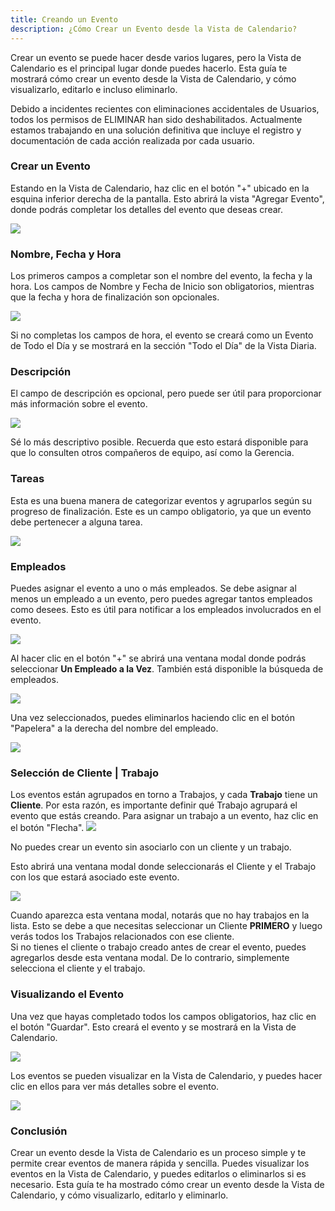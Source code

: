 ```yaml
---
title: Creando un Evento
description: ¿Cómo Crear un Evento desde la Vista de Calendario?
---
```



Crear un evento se puede hacer desde varios lugares, pero la Vista de Calendario es el principal lugar donde puedes hacerlo. Esta guía te mostrará cómo crear un evento desde la Vista de Calendario, y cómo visualizarlo, editarlo e incluso eliminarlo.

<Aside type="caution">Debido a incidentes recientes con eliminaciones accidentales de Usuarios, todos los permisos de ELIMINAR han sido deshabilitados. Actualmente estamos trabajando en una solución definitiva que incluye el registro y documentación de cada acción realizada por cada usuario.</Aside>

### Crear un Evento

Estando en la Vista de Calendario, haz clic en el botón "+" ubicado en la esquina inferior derecha de la pantalla. Esto abrirá la vista "Agregar Evento", donde podrás completar los detalles del evento que deseas crear.

![](/calendar/create-event-0.webp)

### Nombre, Fecha y Hora

Los primeros campos a completar son el nombre del evento, la fecha y la hora. Los campos de Nombre y Fecha de Inicio son obligatorios, mientras que la fecha y hora de finalización son opcionales.

![](/calendar/create-event-1.webp)

<Aside type="note">Si no completas los campos de hora, el evento se creará como un Evento de Todo el Día y se mostrará en la sección "Todo el Día" de la Vista Diaria.</Aside>

### Descripción

El campo de descripción es opcional, pero puede ser útil para proporcionar más información sobre el evento.

![](/calendar/create-event-2.webp)

<Aside type="tip">Sé lo más descriptivo posible. Recuerda que esto estará disponible para que lo consulten otros compañeros de equipo, así como la Gerencia.</Aside>

### Tareas

Esta es una buena manera de categorizar eventos y agruparlos según su progreso de finalización. Este es un campo obligatorio, ya que un evento debe pertenecer a alguna tarea.

![](/calendar/create-event-3.webp)

### Empleados

Puedes asignar el evento a uno o más empleados. Se debe asignar al menos un empleado a un evento, pero puedes agregar tantos empleados como desees. Esto es útil para notificar a los empleados involucrados en el evento.

![](/calendar/create-event-4.webp)

Al hacer clic en el botón "+" se abrirá una ventana modal donde podrás seleccionar <b>Un Empleado a la Vez</b>. También está disponible la búsqueda de empleados.

![](/calendar/create-event-5.webp)

Una vez seleccionados, puedes eliminarlos haciendo clic en el botón "Papelera" a la derecha del nombre del empleado.

![](/calendar/create-event-8.webp)

### Selección de Cliente | Trabajo

Los eventos están agrupados en torno a Trabajos, y cada <b>Trabajo</b> tiene un <b>Cliente</b>. Por esta razón, es importante definir qué Trabajo agrupará el evento que estás creando. Para asignar un trabajo a un evento, haz clic en el botón "Flecha".
![](/calendar/create-event-6.webp)

<Aside type="caution">No puedes crear un evento sin asociarlo con un cliente y un trabajo.</Aside>

Esto abrirá una ventana modal donde seleccionarás el Cliente y el Trabajo con los que estará asociado este evento.

![](/calendar/create-event-9.webp)

<Aside type="note">Cuando aparezca esta ventana modal, notarás que no hay trabajos en la lista. Esto se debe a que necesitas seleccionar un Cliente <b>PRIMERO</b> y luego verás todos los Trabajos relacionados con ese cliente.</Aside>

<Aside type="tip">Si no tienes el cliente o trabajo creado antes de crear el evento, puedes agregarlos desde esta ventana modal. De lo contrario, simplemente selecciona el cliente y el trabajo.</Aside>

### Visualizando el Evento

Una vez que hayas completado todos los campos obligatorios, haz clic en el botón "Guardar". Esto creará el evento y se mostrará en la Vista de Calendario.

![](/calendar/create-event-7.webp)

Los eventos se pueden visualizar en la Vista de Calendario, y puedes hacer clic en ellos para ver más detalles sobre el evento.

![](/calendar/create-event-10.webp)

### Conclusión

Crear un evento desde la Vista de Calendario es un proceso simple y te permite crear eventos de manera rápida y sencilla. Puedes visualizar los eventos en la Vista de Calendario, y puedes editarlos o eliminarlos si es necesario. Esta guía te ha mostrado cómo crear un evento desde la Vista de Calendario, y cómo visualizarlo, editarlo y eliminarlo.